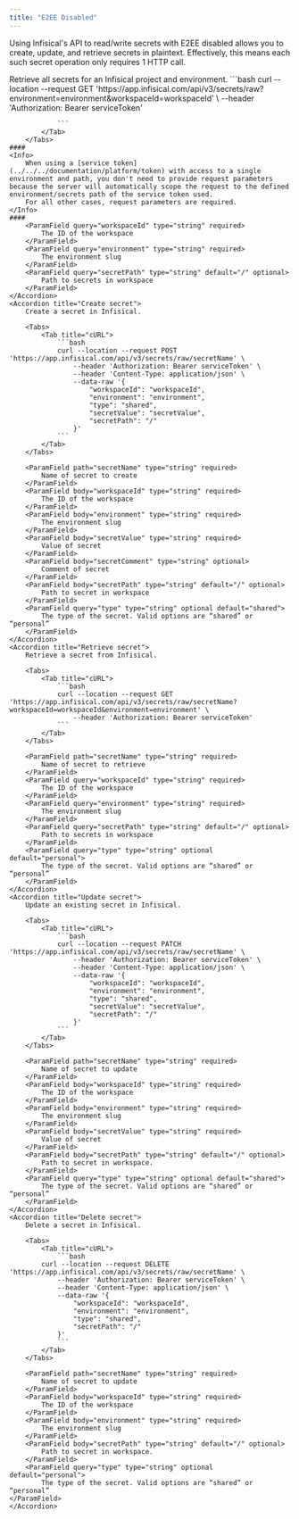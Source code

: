 ```yaml
---
title: "E2EE Disabled"
---
```


Using Infisical's API to read/write secrets with E2EE disabled allows you to create, update, and retrieve secrets
in plaintext. Effectively, this means each such secret operation only requires 1 HTTP call.

<AccordionGroup>
    <Accordion title="Retrieve secrets">
        Retrieve all secrets for an Infisical project and environment. 
        <Tabs>
            <Tab title="cURL">
                ```bash
                curl --location --request GET 'https://app.infisical.com/api/v3/secrets/raw?environment=environment&workspaceId=workspaceId' \
                    --header 'Authorization: Bearer serviceToken'

                ```
            </Tab>
        </Tabs>
    ####
    <Info>
        When using a [service token](../../../documentation/platform/token) with access to a single environment and path, you don't need to provide request parameters because the server will automatically scope the request to the defined environment/secrets path of the service token used. 
        For all other cases, request parameters are required.
    </Info>
    ####
        <ParamField query="workspaceId" type="string" required>
            The ID of the workspace
        </ParamField>
        <ParamField query="environment" type="string" required>
            The environment slug
        </ParamField>
        <ParamField query="secretPath" type="string" default="/" optional>
            Path to secrets in workspace
        </ParamField>
    </Accordion>
    <Accordion title="Create secret">
        Create a secret in Infisical.

        <Tabs>
            <Tab title="cURL">
                ```bash
                curl --location --request POST 'https://app.infisical.com/api/v3/secrets/raw/secretName' \
                    --header 'Authorization: Bearer serviceToken' \
                    --header 'Content-Type: application/json' \
                    --data-raw '{
                        "workspaceId": "workspaceId",
                        "environment": "environment",
                        "type": "shared",
                        "secretValue": "secretValue",
                        "secretPath": "/"
                    }'
                ```
            </Tab>
        </Tabs>

        <ParamField path="secretName" type="string" required>
            Name of secret to create
        </ParamField>
        <ParamField body="workspaceId" type="string" required>
            The ID of the workspace
        </ParamField>
        <ParamField body="environment" type="string" required>
            The environment slug
        </ParamField>
        <ParamField body="secretValue" type="string" required>
            Value of secret
        </ParamField>
        <ParamField body="secretComment" type="string" optional>
            Comment of secret
        </ParamField>
        <ParamField body="secretPath" type="string" default="/" optional>
            Path to secret in workspace
        </ParamField>
        <ParamField query="type" type="string" optional default="shared">
            The type of the secret. Valid options are “shared” or “personal”
        </ParamField>
    </Accordion>
    <Accordion title="Retrieve secret">
        Retrieve a secret from Infisical.

        <Tabs>
            <Tab title="cURL">
                ```bash
                curl --location --request GET 'https://app.infisical.com/api/v3/secrets/raw/secretName?workspaceId=workspaceId&environment=environment' \
                    --header 'Authorization: Bearer serviceToken'
                ```
            </Tab>
        </Tabs>

        <ParamField path="secretName" type="string" required>
            Name of secret to retrieve
        </ParamField>
        <ParamField query="workspaceId" type="string" required>
            The ID of the workspace
        </ParamField>
        <ParamField query="environment" type="string" required>
            The environment slug
        </ParamField>
        <ParamField query="secretPath" type="string" default="/" optional>
            Path to secrets in workspace
        </ParamField>
        <ParamField query="type" type="string" optional default="personal">
            The type of the secret. Valid options are “shared” or “personal”
        </ParamField>
    </Accordion>
    <Accordion title="Update secret">
        Update an existing secret in Infisical.

        <Tabs>
            <Tab title="cURL">
                ```bash
                curl --location --request PATCH 'https://app.infisical.com/api/v3/secrets/raw/secretName' \
                    --header 'Authorization: Bearer serviceToken' \
                    --header 'Content-Type: application/json' \
                    --data-raw '{
                        "workspaceId": "workspaceId",
                        "environment": "environment",
                        "type": "shared",
                        "secretValue": "secretValue",
                        "secretPath": "/"
                    }'
                ```
            </Tab>
        </Tabs>

        <ParamField path="secretName" type="string" required>
            Name of secret to update
        </ParamField>
        <ParamField body="workspaceId" type="string" required>
            The ID of the workspace
        </ParamField>
        <ParamField body="environment" type="string" required>
            The environment slug
        </ParamField>
        <ParamField body="secretValue" type="string" required>
            Value of secret
        </ParamField>
        <ParamField body="secretPath" type="string" default="/" optional>
            Path to secret in workspace.
        </ParamField>
        <ParamField query="type" type="string" optional default="shared">
            The type of the secret. Valid options are “shared” or “personal”
        </ParamField>
    </Accordion>
    <Accordion title="Delete secret">
        Delete a secret in Infisical.

        <Tabs>
            <Tab title="cURL">
                ```bash
            curl --location --request DELETE 'https://app.infisical.com/api/v3/secrets/raw/secretName' \
                --header 'Authorization: Bearer serviceToken' \
                --header 'Content-Type: application/json' \
                --data-raw '{
                    "workspaceId": "workspaceId",
                    "environment": "environment",
                    "type": "shared",
                    "secretPath": "/"
                }'
                ```
            </Tab>
        </Tabs>

        <ParamField path="secretName" type="string" required>
            Name of secret to update
        </ParamField>
        <ParamField body="workspaceId" type="string" required>
            The ID of the workspace
        </ParamField>
        <ParamField body="environment" type="string" required>
            The environment slug
        </ParamField>
        <ParamField body="secretPath" type="string" default="/" optional>
            Path to secret in workspace.
        </ParamField>
        <ParamField query="type" type="string" optional default="personal">
            The type of the secret. Valid options are “shared” or “personal”
    </ParamField>
    </Accordion>
</AccordionGroup>